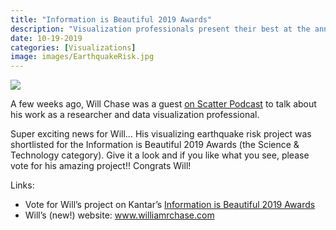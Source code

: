 ```yaml
---
title: "Information is Beautiful 2019 Awards"
description: "Visualization professionals present their best at the annual Information is Beautiful Awards show."
date: 10-19-2019
categories: [Visualizations]
image: images/EarthquakeRisk.jpg
---
```


![](./images/EarthquakeRisk.jpg)

A few weeks ago, Will Chase was a guest [on Scatter Podcast](https://soundcloud.com/scatterpodcast/episode-022) to talk about his work as a researcher and data visualization professional.

Super exciting news for Will... His visualizing earthquake risk project was shortlisted for the Information is Beautiful 2019 Awards (the Science & Technology category). Give it a look and if you like what you see, please vote for his amazing project!! Congrats Will!

Links:

* Vote for Will's project on Kantar's [Information is Beautiful 2019 Awards](https://www.informationisbeautifulawards.com/showcase/3812-can-one-earthquake-trigger-another-on-the-other-side-of-the-world)
* Will's (new!) website: [www.williamrchase.com](https://www.williamrchase.com/)